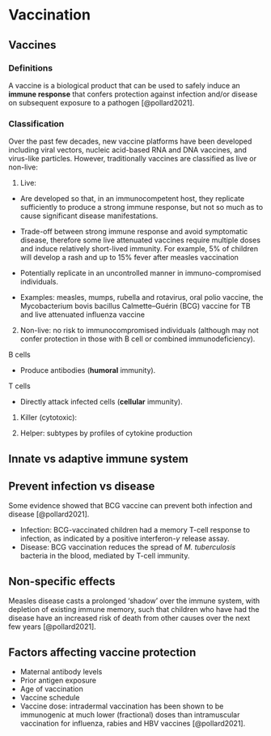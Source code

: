 # Vaccination

## Vaccines

### Definitions

A vaccine is a biological product that can be used to safely induce an **immune response** that confers protection against infection and/or disease on subsequent exposure to a pathogen [@pollard2021].



### Classification

Over the past few decades, new vaccine platforms have been developed including viral vectors, nucleic acid-based RNA and DNA vaccines, and virus-like particles. However, traditionally vaccines are classified as live or non-live:

1.  Live:

-   Are developed so that, in an immunocompetent host, they replicate sufficiently to produce a strong immune response, but not so much as to cause significant disease manifestations.

-   Trade-off between strong immune response and avoid symptomatic disease, therefore some live attenuated vaccines require multiple doses and induce relatively short-lived immunity. For example, 5% of children will develop a rash and up to 15% fever after measles vaccination

-   Potentially replicate in an uncontrolled manner in immuno-compromised individuals.

-   Examples: measles, mumps, rubella and rotavirus, oral polio vaccine, the Mycobacterium bovis bacillus Calmette–Guérin (BCG) vaccine for TB and live attenuated influenza vaccine

2.  Non-live: no risk to immunocompromised individuals (although may not confer protection in those with B cell or combined immunodeficiency).

B cells

-   Produce antibodies (**humoral** immunity).

T cells

-   Directly attack infected cells (**cellular** immunity).

1.  Killer (cytotoxic):

2.  Helper: subtypes by profiles of cytokine production

## Innate vs adaptive immune system

## Prevent infection vs disease

Some evidence showed that BCG vaccine can prevent both infection and disease [@pollard2021].

- Infection: BCG-vaccinated children had a memory T-cell response to infection, as indicated by a positive interferon-$\gamma$ release assay.
- Disease: BCG vaccination reduces the spread of *M. tuberculosis* bacteria in the blood, mediated by T-cell immunity.

## Non-specific effects

Measles disease casts a prolonged ‘shadow’ over the immune system, with depletion of existing immune memory, such that children who have had the disease have an increased risk of death from other causes over the next few years [@pollard2021].

## Factors affecting vaccine protection

- Maternal antibody levels
- Prior antigen exposure
- Age of vaccination
- Vaccine schedule
- Vaccine dose: intradermal vaccination has been shown to be immunogenic at much lower (fractional) doses than intramuscular vaccination for influenza, rabies and HBV vaccines [@pollard2021].




